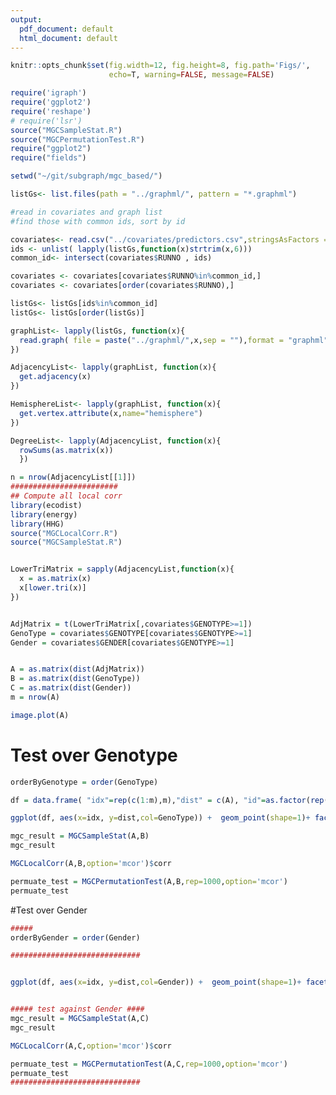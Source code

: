 ```yaml
---
output:
  pdf_document: default
  html_document: default
---
```

```r
knitr::opts_chunk$set(fig.width=12, fig.height=8, fig.path='Figs/',
                      echo=T, warning=FALSE, message=FALSE)
```


```r

require('igraph')
require('ggplot2')
require('reshape')
# require('lsr')
source("MGCSampleStat.R")
source("MGCPermutationTest.R")
require("ggplot2")
require("fields")

setwd("~/git/subgraph/mgc_based/")

listGs<- list.files(path = "../graphml/", pattern = "*.graphml")

#read in covariates and graph list
#find those with common ids, sort by id

covariates<- read.csv("../covariates/predictors.csv",stringsAsFactors = F)
ids <- unlist( lapply(listGs,function(x)strtrim(x,6)))
common_id<- intersect(covariates$RUNNO , ids)

covariates <- covariates[covariates$RUNNO%in%common_id,]
covariates <- covariates[order(covariates$RUNNO),]  

listGs<- listGs[ids%in%common_id]
listGs<- listGs[order(listGs)]

graphList<- lapply(listGs, function(x){
  read.graph( file = paste("../graphml/",x,sep = ""),format = "graphml")
})

AdjacencyList<- lapply(graphList, function(x){
  get.adjacency(x)
})

HemisphereList<- lapply(graphList, function(x){
  get.vertex.attribute(x,name="hemisphere")
})

DegreeList<- lapply(AdjacencyList, function(x){
  rowSums(as.matrix(x))
  })

n = nrow(AdjacencyList[[1]])
########################
## Compute all local corr
library(ecodist)
library(energy)
library(HHG)
source("MGCLocalCorr.R")
source("MGCSampleStat.R")


LowerTriMatrix = sapply(AdjacencyList,function(x){
  x = as.matrix(x)
  x[lower.tri(x)]
})


AdjMatrix = t(LowerTriMatrix[,covariates$GENOTYPE>=1])
GenoType = covariates$GENOTYPE[covariates$GENOTYPE>=1]
Gender = covariates$GENDER[covariates$GENOTYPE>=1]


A = as.matrix(dist(AdjMatrix))
B = as.matrix(dist(GenoType))
C = as.matrix(dist(Gender))
m = nrow(A)

```

```r
image.plot(A)
```


# Test over Genotype

```r
orderByGenotype = order(GenoType)

df = data.frame( "idx"=rep(c(1:m),m),"dist" = c(A), "id"=as.factor(rep(c(1:m),each=m)),"GenoType"=as.factor(rep(GenoType,each=m)),"Gender"=as.factor(rep(Gender,each=m)))

ggplot(df, aes(x=idx, y=dist,col=GenoType)) +  geom_point(shape=1)+ facet_grid(~id)

mgc_result = MGCSampleStat(A,B)
mgc_result

MGCLocalCorr(A,B,option='mcor')$corr

permuate_test = MGCPermutationTest(A,B,rep=1000,option='mcor')
permuate_test


```

#Test over Gender

```r
#####
orderByGender = order(Gender)

#############################


ggplot(df, aes(x=idx, y=dist,col=Gender)) +  geom_point(shape=1)+ facet_grid(~id)


##### test against Gender ####
mgc_result = MGCSampleStat(A,C)
mgc_result

MGCLocalCorr(A,C,option='mcor')$corr

permuate_test = MGCPermutationTest(A,C,rep=1000,option='mcor')
permuate_test
#############################

```